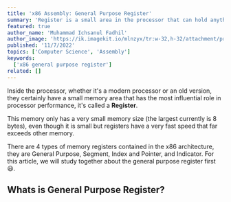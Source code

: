 ```yaml
---
title: 'x86 Assembly: General Purpose Register'
summary: 'Register is a small area in the processor that can hold anything value and has a transfer speed of 1000 times faster than RAM.'
featured: true
author_name: 'Muhammad Ichsanul Fadhil'
author_image: 'https://ik.imagekit.io/mlnzyx/tr:w-32,h-32/attachment/profile.webp'
published: '11/7/2022'
topics: ['Computer Science', 'Assembly']
keywords:
  ['x86 general purpose register']
related: []
---
```

Inside the processor, whether it's a modern processor or an old version, they certainly have a small memory area that has the most influential role in processor performance, it's called a **Register**.

This memory only has a very small memory size (the largest currently is 8 bytes), even though it is small but registers have a very fast speed that far exceeds other memory.

There are 4 types of memory registers contained in the x86 architecture, they are General Purpose, Segment, Index and Pointer, and Indicator. For this article, we will study together about the general purpose register first 😃.

## Whats is General Purpose Register?
